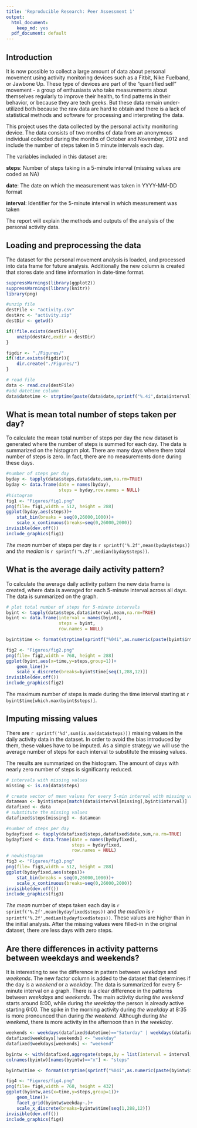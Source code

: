 ```yaml
---
title: 'Reproducible Research: Peer Assessment 1'
output:
  html_document:
    keep_md: yes
  pdf_document: default
---
```


## Introduction

It is now possible to collect a large amount of data about personal movement using activity monitoring devices such as a Fitbit, Nike Fuelband, or Jawbone Up. These type of devices are part of the "quantified self" movement - a group of enthusiasts who take measurements about themselves regularly to improve their health, to find patterns in their behavior, or because they are tech geeks. But these data remain under-utilized both because the raw data are hard to obtain and there is a lack of statistical methods and software for processing and interpreting the data.

This project uses the data collected by the personal activity monitoring device. The data consists of two months of data from an anonymous individual collected during the months of October and November, 2012 and include the number of steps taken in 5 minute intervals each day.

The variables included in this dataset are:

**steps**: Number of steps taking in a 5-minute interval (missing values are coded as NA)

**date**: The date on which the measurement was taken in YYYY-MM-DD format

**interval**: Identifier for the 5-minute interval in which measurement was taken

The report will explain the methods and outputs of the analysis of the personal activity data.

## Loading and preprocessing the data

The dataset for the personal movement analysis is loaded, and processed into data frame for future analysis. Additionally the new column is created that stores date and time information in date-time format.

```r
suppressWarnings(library(ggplot2))
suppressWarnings(library(knitr))
library(png)

#unzip file
destFile <- "activity.csv"
destArc <- "activity.zip"
destDir <- getwd()

if(!file.exists(destFile)){
    unzip(destArc,exdir = destDir)
}

figdir <- "./Figures/"
if(!dir.exists(figdir)){
    dir.create("./Figures/")
}

# read file
data <- read.csv(destFile)
#add datetime column
data$datetime <- strptime(paste(data$date,sprintf("%.4i",data$interval)),"%Y-%m-%d %H%M")

```

## What is mean total number of steps taken per day?

To calculate the mean total number of steps per day the new dataset is generated where the number of steps is summed for each day. The data is summarized on the histogram plot. There are many days where there total number of steps is zero. In fact, there are no measurements done during these days.

```r
#number of steps per day
byday <- tapply(data$steps,data$date,sum,na.rm=TRUE)
byday <- data.frame(date = names(byday),
                    steps = byday,row.names = NULL)
#histogram
fig1 <- "Figures/fig1.png"
png(file= fig1,width = 512, height = 288)
ggplot(byday,aes(steps))+
    stat_bin(breaks = seq(0,26000,1000))+
    scale_x_continuous(breaks=seq(0,26000,2000))
invisible(dev.off())
include_graphics(fig1)

```

_The mean_ number of steps per day is `r sprintf('%.2f',mean(byday$steps)) ` and _the median_ is `r sprintf('%.2f',median(byday$steps))`.

## What is the average daily activity pattern?

To calculate the average daily activity pattern the new data frame is created, where data is averaged for each 5-minute interval across all days. The data is summarized on the graph.

```r
# plot total number of steps for 5-minute intervals
byint <- tapply(data$steps,data$interval,mean,na.rm=TRUE)
byint <- data.frame(interval = names(byint),
                    steps = byint,
                    row.names = NULL)

byint$time <- format(strptime(sprintf("%04i",as.numeric(paste(byint$interval))),"%H%M"),"%H:%M")

fig2 <- "Figures/fig2.png"
png(file= fig2,width = 768, height = 288)
ggplot(byint,aes(x=time,y=steps,group=1))+
    geom_line()+
    scale_x_discrete(breaks=byint$time[seq(1,288,12)])
invisible(dev.off())
include_graphics(fig2)
```

The maximum number of steps is made during the time interval starting at `r byint$time[which.max(byint$steps)]`.

## Imputing missing values

There are `r sprintf('%d',sum(is.na(data$steps)))` missing values in the daily activity data in the dataset. In order to avoid the bias introduced by them, these values have to be imputed. As a simple strategy we will use the average number of steps for each interval to substitute the missing values.

The results are summarized on the histogram. The amount of days with nearly zero number of steps is significanty reduced.

```r

# intervals with missing values
missing <- is.na(data$steps)

# create vector of mean values for every 5-min interval with missing values
datamean <- byint$steps[match(data$interval[missing],byint$interval)]
datafixed <- data
# substitute the missing values
datafixed$steps[missing] <- datamean

#number of steps per day
bydayfixed <- tapply(datafixed$steps,datafixed$date,sum,na.rm=TRUE)
bydayfixed <- data.frame(date = names(bydayfixed),
                         steps = bydayfixed,
                         row.names = NULL)
# newhistogram
fig3 <- "Figures/fig3.png"
png(file= fig3,width = 512, height = 288)
ggplot(bydayfixed,aes(steps))+
    stat_bin(breaks = seq(0,26000,1000))+
    scale_x_continuous(breaks=seq(0,26000,2000))
invisible(dev.off())
include_graphics(fig3)
```

_The mean_ number of steps taken each day is `r sprintf('%.2f',mean(bydayfixed$steps))` and _the median_ is `r sprintf('%.2f',median(bydayfixed$steps))`. These values are higher than in the initial analysis. After the missing values were filled-in in the original dataset, there are less days with zero steps.

## Are there differences in activity patterns between weekdays and weekends?

It is interesting to see the difference in pattern between _weekdays_ and _weekends_. The new factor column is added to the dataset that determines if the day is a _weekend_ or a _weekday_. The data is summarized for every 5-minute interval on a graph. There is a clear difference in the patterns between _weekdays_ and _weekends_. The main activity during _the weekend_ starts around 8:00, while during _the weekday_ the person is already active starting 6:00. The spike in the morning activity during _the weekday_ at 8:35 is more pronounced than during _the weekend_. Although during _the weekend_, there is more activity in the afternoon than in _the weekday_.

```r

weekends <- weekdays(datafixed$datetime)=="Saturday" | weekdays(datafixed$datetime)=="Sunday"
datafixed$weekdays[!weekends] <- "weekday"
datafixed$weekdays[weekends] <- "weekend"

byintw <- with(datafixed,aggregate(steps,by = list(interval = interval,weekday = weekdays),FUN = "mean"))
colnames(byintw)[names(byintw)=="x"] <- "steps"

byintw$time <- format(strptime(sprintf("%04i",as.numeric(paste(byintw$interval))),"%H%M"),"%H:%M")

fig4 <- "Figures/fig4.png"
png(file= fig4,width = 768, height = 432)
ggplot(byintw,aes(x=time,y=steps,group=1))+
    geom_line()+
    facet_grid(byintw$weekday~.)+
    scale_x_discrete(breaks=byintw$time[seq(1,288,12)])
invisible(dev.off())
include_graphics(fig4)

```

